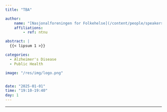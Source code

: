 ```yaml
---
title: "TBA"

author:
    name: "[Nasjonalforeningen for Folkehelse](/content/people/speakers/folkehelse/)"
    affiliations:
        - ref: ntnu

abstract: |
  {{< lipsum 1 >}}

categories:
  - Alzheimer's Disease
  - Public Health

image: "/res/img/logo.png"


date: "2025-01-01"
time: "19:10-19:40"
day: 1
---
```


***

<object data="/res/quarto.pdf" type="application/pdf" width="100%" height="600">
</object>